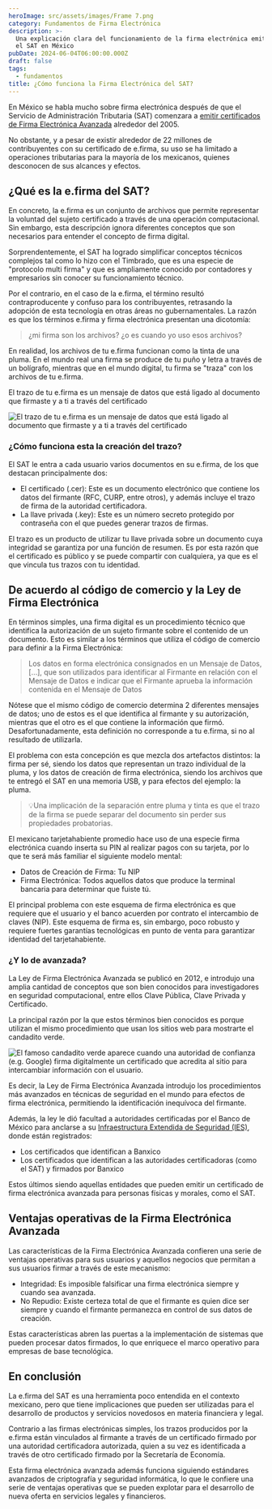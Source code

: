 ```yaml
---
heroImage: src/assets/images/Frame 7.png
category: Fundamentos de Firma Electrónica
description: >-
  Una explicación clara del funcionamiento de la firma electrónica emitida por
  el SAT en México
pubDate: 2024-06-04T06:00:00.000Z
draft: false
tags:
  - fundamentos
title: ¿Cómo funciona la Firma Electrónica del SAT?
---
```


En México se habla mucho sobre firma electrónica después de que el Servicio de Administración Tributaria (SAT) comenzara a [emitir certificados de Firma Electrónica Avanzada](https://www.sat.gob.mx/tramites/16703/obten-tu-certificado-de-e.firma) alrededor del 2005.

No obstante, y a pesar de existir alrededor de 22 millones de contribuyentes con su certificado de e.firma, su uso se ha limitado a operaciones tributarias para la mayoría de los mexicanos, quienes desconocen de sus alcances y efectos.

## ¿Qué es la e.firma del SAT?

En concreto, la e.firma es un conjunto de archivos que permite representar la voluntad del sujeto certificado a través de una operación computacional. Sin embargo, esta descripción ignora diferentes conceptos que son necesarios para entender el concepto de firma digital.

Sorprendentemente, el SAT ha logrado simplificar conceptos técnicos complejos tal como lo hizo con el Timbrado, que es una especie de "protocolo multi firma" y que es ampliamente conocido por contadores y empresarios sin conocer su funcionamiento técnico.

Por el contrario, en el caso de la e.firma, el término resultó contraproducente y confuso para los contribuyentes, retrasando la adopción de esta tecnología en otras áreas no gubernamentales. La razón es que los términos e.firma y firma electrónica presentan una dicotomía:

> ¿mi firma son los archivos? ¿o es cuando yo uso esos archivos?

En realidad, los archivos de tu e.firma funcionan como la tinta de una pluma. En el mundo real una firma se produce de tu puño y letra a través de un bolígrafo, mientras que en el mundo digital, tu firma se "traza" con los archivos de tu e.firma.

El trazo de tu e.firma es un mensaje de datos que está ligado al documento que firmaste y a ti a través del certificado

![](src/assets/images/Frame-8.png 'El trazo de tu e.firma es un mensaje de datos que está ligado al documento que firmaste y a ti a través del certificado')

### ¿Cómo funciona esta la creación del trazo?

El SAT le entra a cada usuario varios documentos en su e.firma, de los que destacan principalmente dos:

- El certificado (.cer): Este es un documento electrónico que contiene los datos del firmante (RFC, CURP, entre otros), y además incluye el trazo de firma de la autoridad certificadora.
- La llave privada (.key): Este es un número secreto protegido por contraseña con el que puedes generar trazos de firmas.

El trazo es un producto de utilizar tu llave privada sobre un documento cuya integridad se garantiza por una función de resumen. Es por esta razón que el certificado es público y se puede compartir con cualquiera, ya que es el que vincula tus trazos con tu identidad.

## De acuerdo al código de comercio y la Ley de Firma Electrónica

En términos simples, una firma digital es un procedimiento técnico que identifica la autorización de un sujeto firmante sobre el contenido de un documento. Esto es similar a los términos que utiliza el código de comercio para definir a la Firma Electrónica:

> Los datos en forma electrónica consignados en un Mensaje de Datos, \[...], que son utilizados para identificar al Firmante en relación con el Mensaje de Datos e indicar que el Firmante aprueba la información contenida en el Mensaje de Datos

Nótese que el mismo código de comercio determina 2 diferentes mensajes de datos; uno de estos es el que identifica al firmante y su autorización, mientras que el otro es el que contiene la información que firmó. Desafortunadamente, esta definición no corresponde a tu e.firma, si no al resultado de utilizarla.

El problema con esta concepción es que mezcla dos artefactos distintos: la firma per sé, siendo los datos que representan un trazo individual de la pluma, y los datos de creación de firma electrónica, siendo los archivos que te entregó el SAT en una memoria USB, y para efectos del ejemplo: la pluma.

> 💡Una implicación de la separación entre pluma y tinta es que el trazo de la firma se puede separar del documento sin perder sus propiedades probatorias.

El mexicano tarjetahabiente promedio hace uso de una especie firma electrónica cuando inserta su PIN al realizar pagos con su tarjeta, por lo que te será más familiar el siguiente modelo mental:

- Datos de Creación de Firma: Tu NIP
- Firma Electrónica: Todos aquellos datos que produce la terminal bancaria para determinar que fuiste tú.

El principal problema con este esquema de firma electrónica es que requiere que el usuario y el banco acuerden por contrato el intercambio de claves (NIP). Este esquema de firma es, sin embargo, poco robusto y requiere fuertes garantías tecnológicas en punto de venta para garantizar identidad del tarjetahabiente.

### ¿Y lo de avanzada?

La Ley de Firma Electrónica Avanzada se publicó en 2012, e introdujo una amplia cantidad de conceptos que son bien conocidos para investigadores en seguridad computacional, entre ellos Clave Pública, Clave Privada y Certificado.

La principal razón por la que estos términos bien conocidos es porque utilizan el mismo procedimiento que usan los sitios web para mostrarte el candadito verde.

![](<src/assets/images/images (1).png> 'El famoso candadito verde aparece cuando una autoridad de confianza (e.g. Google) firma digitalmente un certificado que acredita al sitio para intercambiar información con el usuario.')

Es decir, la Ley de Firma Electrónica Avanzada introdujo los procedimientos más avanzados en técnicas de seguridad en el mundo para efectos de firma electrónica, permitiendo la identificación inequívoca del firmante.

Además, la ley le dió facultad a autoridades certificadas por el Banco de México para anclarse a su [Infraestructura Extendida de Seguridad (IES)](https://www.banxico.org.mx/servicios/certificados-ies-firma-electr.html), donde están registrados:

- Los certificados que identifican a Banxico
- Los certificados que identifican a las autoridades certificadoras (como el SAT) y firmados por Banxico

Estos últimos siendo aquellas entidades que pueden emitir un certificado de firma electrónica avanzada para personas físicas y morales, como el SAT.

## Ventajas operativas de la Firma Electrónica Avanzada

Las características de la Firma Electrónica Avanzada confieren una serie de ventajas operativas para sus usuarios y aquellos negocios que permitan a sus usuarios firmar a través de este mecanismo:

- Integridad: Es imposible falsificar una firma electrónica siempre y cuando sea avanzada.
- No Repudio: Existe certeza total de que el firmante es quien dice ser siempre y cuando el firmante permanezca en control de sus datos de creación.

Estas características abren las puertas a la implementación de sistemas que pueden procesar datos firmados, lo que enriquece el marco operativo para empresas de base tecnológica.

## En conclusión

La e.firma del SAT es una herramienta poco entendida en el contexto mexicano, pero que tiene implicaciones que pueden ser utilizadas para el desarrollo de productos y servicios novedosos en materia financiera y legal.

Contrario a las firmas electrónicas simples, los trazos producidos por la e.firma están vinculados al firmante a través de un certificado firmado por una autoridad certificadora autorizada, quien a su vez es identificada a través de otro certificado firmado por la Secretaría de Economía.

Esta firma electrónica avanzada además funciona siguiendo estándares avanzados de criptografía y seguridad informática, lo que le confiere una serie de ventajas operativas que se pueden explotar para el desarrollo de nueva oferta en servicios legales y financieros.
